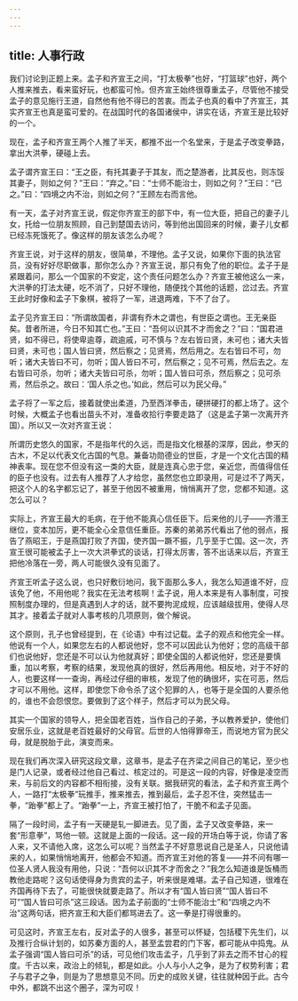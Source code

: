 ```yaml
---
---
---
```

title: 人事行政
---




我们讨论到正题上来。孟子和齐宣王之间，“打太极拳”也好，“打篮球”也好，两个人推来推去，看来蛮好玩，也都蛮可怜。但齐宣王始终很尊重孟子，尽管他不接受孟子的意见施行王道，自然他有他不得已的苦衷。而孟子也真的看中了齐宣王，其实齐宣王也真是蛮可爱的。在战国时代的各国诸侯中，讲实在话，齐宣王是比较好的一个。

现在，孟子和齐宣王两个人推了半天，都推不出一个名堂来，于是孟子改变拳路，拿出大洪拳，硬碰上去。

孟子谓齐宣王曰：“王之臣，有托其妻子于其友，而之楚游者，比其反也，则冻馁其妻子，则如之何？”王曰：“弃之。”曰：“士师不能治士，则如之何？”王曰：“已之。”曰：“四境之内不治，则如之何？”王顾左右而言他。

有一天，孟子对齐宣王说，假定你齐宣王的部下中，有一位大臣，把自己的妻子儿女，托给一位朋友照顾，自己到楚国去访问，等到他出国回来的时候，妻子儿女都已经冻死饿死了。像这样的朋友该怎么办呢？

齐宣王说，对于这样的朋友，很简单，不理他。孟子又说，如果你下面的执法官员，没有好好尽职做事，那你怎么办？齐宣王说，那只有免了他的职位。孟子于是紧跟着问，那么一个国家的不安定，这个责任问题怎么办？齐宣王被他这么一来，大洪拳的打法太硬，吃不消了，只好不理他，随便找个其他的话题，岔过去。齐宣王此时好像和孟子下象棋，被将了一军，进退两难，下不了台了。

孟子见齐宣王曰：“所谓故国者，非谓有乔木之谓也，有世臣之谓也。王无亲臣矣。昔者所进，今日不知其亡也。”王曰：“吾何以识其不才而舍之？”曰：“国君进贤，如不得已，将使卑逾尊，疏逾戚，可不慎与？左右皆曰贤，未可也；诸大夫皆曰贤，未可也；国人皆曰贤，然后察之；见贤焉，然后用之。左右皆曰不可，勿听；诸大夫皆曰不可，勿听；国人皆曰不可，然后察之；见不可焉，然后去之。左右皆曰可杀，勿听；诸大夫皆曰可杀，勿听；国人皆曰可杀，然后察之；见可杀焉，然后杀之。故曰：‘国人杀之也。’如此，然后可以为民父母。”

孟子将了一军之后，接着就使出柔道，乃至西洋拳击，硬拼硬打的都上场了。这个时候，大概孟子也看出苗头不对，准备收拾行李要走路了（这是孟子第一次离开齐国）。所以又一次对齐宣王说：

所谓历史悠久的国家，不是指年代的久远，而是指文化根基的深厚，因此，参天的古木，不足以代表文化古国的气息。兼备功勋德业的世臣，才是一个文化古国的精神表率。现在您不但没有这一类的大臣，就是连真心忠于您，亲近您，而值得信任的臣子也没有。过去有人推荐了人才给您，虽然您也立即录用，可是过不了两天，把这个人的名字都忘记了，甚至于他因不被重用，悄悄离开了您，您都不知道。这怎么可以？

实际上，齐宣王最大的毛病，在于他不能真心信任臣下。后来他的儿子——齐湣王继位，变本加厉，更不能全心全意信任重臣。苏秦的弟弟苏代看出了他的弱点，报告了燕昭王，于是燕国打败了齐国，使齐国一蹶不振，几乎至于亡国。这一次，齐宣王很可能被孟子上一次大洪拳式的谈话，打得太厉害，答不出话来以后，齐宣王把他冷落在一旁，两人可能很久没有见面了。

齐宣王听孟子这么说，也只好敷衍地问，我下面那么多人，我怎么知道谁不好，应该免了他，不用他呢？我实在无法考核啊！孟子说，用人本来是有人事制度，可按照制度办理的，但是真遇到人才的话，就不要拘泥成规，应该越级拔用，使得人尽其才。接着孟子就对人事考核的几项原则，做个解说。

这个原则，孔子也曾经提到，在《论语》中有过记载。孟子的观点和他完全一样。他说有一个人，如果您左右的人都说他好，您不可以因此认为他好；您的高级干部们也说他好，您还是不可以认为他就真好；即使全国的人都说他好，您还是要慎重，加以考察，考察的结果，发现他真的很好，然后再用他。相反地，对于不好的人，也要这样一一查询，再经过仔细的审核，发现了他的确很坏，实在可恶，然后才可以不用他。这样，即使您下命令杀了这个犯罪的人，也等于是全国的人要杀他的，谁也不会怨恨您。要做到了这个样子，然后才可以为民父母。

其实一个国家的领导人，把全国老百姓，当作自己的子弟，予以教养爱护，使他们安居乐业，这就是老百姓最好的父母官。后世的人怕得罪帝王，而说地方官为民父母，就是脱胎于此，演变而来。

现在我们再次深入研究这段文章，这章书，是孟子在齐梁之间自己的笔记，至少也是门人记录，或者经过他自己看过、核定过的。可是这一段的内容，好像是凌空而来，与前后文的内容都不相衔接，没有关联。据我研究的看法，孟子和齐宣王两个人，一路打“太极拳”玩推手，推来推去，推到最后，孟子忍不住，突然猛击一拳，“跆拳”都上了。“跆拳”一上，齐宣王被打怕了，干脆不和孟子见面。

隔了一段时间，孟子有一天硬是轧一脚进去。见了面，孟子又改变拳路，来一套“形意拳”，骂他一顿。这就是上面的一段话。这一段的开场白等于说，你请了客人来，又不请他入席，这怎么可以呢？当然孟子不好意思说自己是圣人，只说他请来的人，如果悄悄地离开，他都会不知道。而齐宣王对他的答复——并不问有哪一位圣人贤人我没有用他，只说：“吾何以识其不才而舍之？”我怎么知道谁是饭桶而教他走路呢？这句话使得身为贵宾的孟子，听来很是难堪。孟子自己知道，很难在齐国再待下去了，可能很快就要走路了。所以才有“国人皆曰贤”“国人皆曰不可”“国人皆曰可杀”这三段话。因为孟子前面的“士师不能治士”和“四境之内不治”这两句话，把齐宣王和大臣们都骂进去了。这一拳是打得很重的。

可见这时，齐宣王左右，反对孟子的人很多，甚至可以怀疑，包括稷下先生们，以及推行合纵计划的，如苏秦方面的人，甚至孟尝君的门下客，都可能从中捣鬼。从孟子强调“国人皆曰可杀”的话，可见他们攻击孟子，几乎到了非去之而不甘心的程度。千古以来，政治上的倾轧，都是如此。小人与小人之争，是为了权势利害；君子与君子之争，则是为了思想意见不同。历史的成败关键，往往就种因于此。古今中外，都跳不出这个圈子，深为可叹！